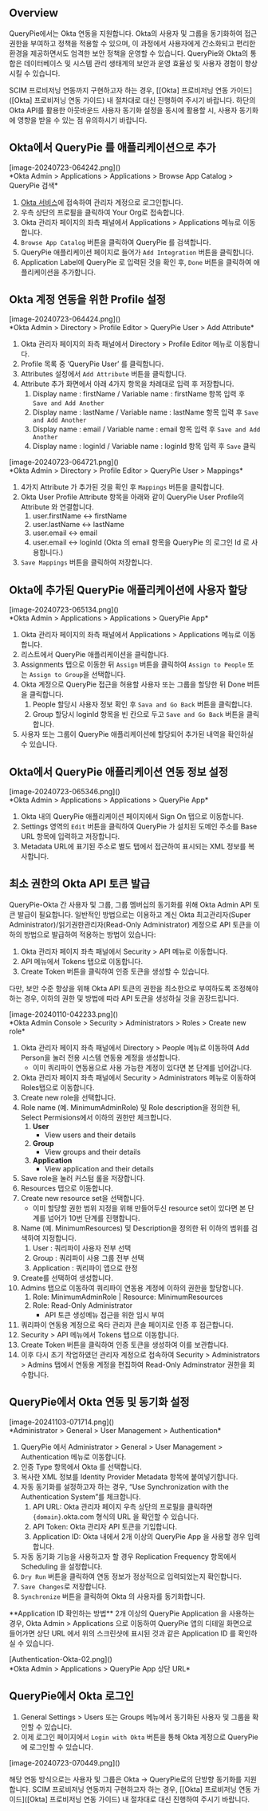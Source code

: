 
## Overview
QueryPie에서는 Okta 연동을 지원합니다. Okta의 사용자 및 그룹을 동기화하여 접근 권한을 부여하고 정책을 적용할 수 있으며, 이 과정에서 사용자에게 간소화되고 편리한 환경을 제공하면서도 엄격한 보안 정책을 운영할 수 있습니다. QueryPie와 Okta의 통합은 데이터베이스 및 시스템 관리 생태계의 보안과 운영 효율성 및 사용자 경험이 향상시킬 수 있습니다.

<Callout type="info">
SCIM 프로비저닝 연동까지 구현하고자 하는 경우, [[Okta] 프로비저닝 연동 가이드]([Okta] 프로비저닝 연동 가이드) 내 절차대로 대신 진행하여 주시기 바랍니다. 하단의 Okta API를 활용한 아웃바운드 사용자 동기화 설정을 동시에 활용할 시, 사용자 동기화에 영향을 받을 수 있는 점 유의하시기 바랍니다. 
</Callout>



## Okta에서 QueryPie 를 애플리케이션으로 추가
<p align="center">
<div>[image-20240723-064242.png]()</div>
*Okta Admin &gt; Applications &gt; Applications &gt; Browse App Catalog &gt; QueryPie 검색*
</p>

1. [Okta 서비스](https://login.okta.com/)에 접속하여 관리자 계정으로 로그인합니다.
2. 우측 상단의 프로필을 클릭하여 Your Org로 접속합니다.
3. Okta 관리자 페이지의 좌측 패널에서 Applications &gt; Applications 메뉴로 이동합니다.
4. `Browse App Catalog` 버튼을 클릭하여 QueryPie 를 검색합니다.
5. QueryPie 애플리케이션 페이지로 들어가 `Add Integration` 버튼을 클릭합니다.
6. Application Label에 QueryPie 로 입력된 것을 확인 후, `Done` 버튼을 클릭하여 애플리케이션을 추가합니다.



## Okta 계정 연동을 위한 Profile 설정
<p align="center">
<div>[image-20240723-064424.png]()</div>
*Okta Admin &gt; Directory &gt; Profile Editor &gt; QueryPie User &gt; Add Attribute*
</p>

1. Okta 관리자 페이지의 좌측 패널에서 Directory &gt; Profile Editor 메뉴로 이동합니다.
2. Profile 목록 중 ‘QueryPie User’ 를 클릭합니다.
3. Attributes 설정에서 `Add Attribute` 버튼을 클릭합니다.
4. Attribute 추가 화면에서 아래 4가지 항목을 차례대로 입력 후 저장합니다.
    1. Display name : firstName / Variable name : firstName 항목 입력 후 `Save and Add Another`
    2. Display name : lastName / Variable name : lastName 항목 입력 후 `Save and Add Another`
    3. Display name : email / Variable name : email 항목 입력 후 `Save and Add Another`
    4. Display name : loginId / Variable name : loginId 항목 입력 후 `Save` 클릭

<p align="center">
<div>[image-20240723-064721.png]()</div>
*Okta Admin &gt; Directory &gt; Profile Editor &gt; QueryPie User &gt; Mappings*
</p>

1. 4가지 Attribute 가 추가된 것을 확인 후 `Mappings` 버튼을 클릭합니다.
2. Okta User Profile Attribute 항목을 아래와 같이 QueryPie User Profile의 Attribute 와 연결합니다.
    1. user.firstName ↔︎ firstName
    2. user.lastName ↔︎ lastName
    3. user.email ↔︎ email
    4. user.email ↔︎ loginId (Okta 의 email 항목을 QueryPie 의 로그인 Id 로 사용합니다.)
3. `Save Mappings` 버튼을 클릭하여 저장합니다.



## Okta에 추가된 QueryPie 애플리케이션에 사용자 할당
<p align="center">
<div>[image-20240723-065134.png]()</div>
*Okta Admin &gt; Applications &gt; Applications &gt; QueryPie App*
</p>

1. Okta 관리자 페이지의 좌측 패널에서 Applications &gt; Applications 메뉴로 이동합니다.
2. 리스트에서 QueryPie 애플리케이션을 클릭합니다.
3. Assignments 탭으로 이동한 뒤 `Assign` 버튼을 클릭하여 `Assign to People` 또는 `Assign to Group`을 선택합니다.
4. Okta 계정으로 QueryPie 접근을 허용할 사용자 또는 그룹을 할당한 뒤 Done 버튼을 클릭합니다.
    1. People 할당시 사용자 정보 확인 후 `Sava and Go Back` 버튼을 클릭합니다.
    2. Group 할당시 loginId 항목을 빈 칸으로 두고 `Save and Go Back` 버튼을 클릭합니다.
5. 사용자 또는 그룹이 QueryPie 애플리케이션에 할당되어 추가된 내역을 확인하실 수 있습니다.



## Okta에서 QueryPie 애플리케이션 연동 정보 설정
<p align="center">
<div>[image-20240723-065346.png]()</div>
*Okta Admin &gt; Applications &gt; Applications &gt; QueryPie App*
</p>

1. Okta 내의 QueryPie 애플리케이션 페이지에서 Sign On 탭으로 이동합니다.
2. Settings 영역의 `Edit` 버튼을 클릭하여 QueryPie 가 설치된 도메인 주소를 Base URL 항목에 입력하고 저장합니다.
3. Metadata URL에 표기된 주소로 별도 탭에서 접근하여 표시되는 XML 정보를 복사합니다.



## 최소 권한의 Okta API 토큰 발급
QueryPie-Okta 간 사용자 및 그룹, 그룹 멤버십의 동기화를 위해 Okta Admin API 토큰 발급이 필요합니다. 일반적인 방법으로는 이용하고 계신 Okta 최고관리자(Super Administrator)/읽기권한관리자(Read-Only Administrator) 계정으로 API 토큰을 이하의 방법으로 발급하여 적용하는 방법이 있습니다:

1. Okta 관리자 페이지 좌측 패널에서 Security &gt; API 메뉴로 이동합니다.
2. API 메뉴에서 Tokens 탭으로 이동합니다.
3. Create Token 버튼을 클릭하여 인증 토큰을 생성할 수 있습니다.

다만, 보안 수준 향상을 위해 Okta API 토큰의 권한을 최소한으로 부여하도록 조정해야 하는 경우, 이하의 권한 및 방법에 따라 API 토큰을 생성하실 것을 권장드립니다.

<p align="center">
<div>[image-20240110-042233.png]()</div>
*Okta Admin Console &gt; Security &gt; Administrators &gt; Roles &gt; Create new role*
</p>

1. Okta 관리자 페이지 좌측 패널에서 Directory &gt; People 메뉴로 이동하여 Add Person을 눌러 전용 시스템 연동용 계정을 생성합니다.
    * 이미 쿼리파이 연동용으로 사용 가능한 계정이 있다면 본 단계를 넘어갑니다.
2. Okta 관리자 페이지 좌측 패널에서 Security &gt; Administrators 메뉴로 이동하여 Roles탭으로 이동합니다.
3. Create new role을 선택합니다.
4. Role name (예. MinimumAdminRole) 및 Role description을 정의한 뒤, Select Permisions에서 이하의 권한만 체크합니다.
    1. **User**
        * View users and their details
    2. **Group**
        * View groups and their details
    3. **Application**
        * View application and their details
5. Save role을 눌러 커스텀 롤을 저장합니다.
6. Resources 탭으로 이동합니다.
7. Create new resource set을 선택합니다.
    * 이미 할당할 권한 범위 지정을 위해 만들어두신 resource set이 있다면 본 단계를 넘어가 10번 단계를 진행합니다.
8. Name (예. MinimumResources) 및 Description을 정의한 뒤 이하의 범위를 검색하여 지정합니다.
    1. User : 쿼리파이 사용자 전부 선택
    2. Group : 쿼리파이 사용 그룹 전부 선택
    3. Application : 쿼리파이 앱으로 한정
9. Create를 선택하여 생성합니다.
10. Admins 탭으로 이동하여 쿼리파이 연동용 계정에 이하의 권한을 할당합니다.
    1. Role: MinimumAdminRole | Resource: MinimumResources
    2. Role: Read-Only Administrator
        * API 토큰 생성메뉴 접근을 위한 임시 부여
11. 쿼리파이 연동용 계정으로 옥타 관리자 콘솔 페이지로 인증 후 접근합니다.
12. Security &gt; API 메뉴에서 Tokens 탭으로 이동합니다.
13. Create Token 버튼을 클릭하여 인증 토큰을 생성하여 이를 보관합니다.
14. 이후 다시 초기 작업하였던 관리자 계정으로 접속하여 Security &gt; Administrators &gt; Admins 탭에서 연동용 계정을 편집하여 Read-Only Adminstrator 권한을 회수합니다.



## QueryPie에서 Okta 연동 및 동기화 설정
<p align="center">
<div>[image-20241103-071714.png]()</div>
*Administrator &gt; General &gt; User Management &gt; Authentication*
</p>

1. QueryPie 에서 Administrator &gt; General &gt; User Management &gt; Authentication 메뉴로 이동합니다.
2. 인증 Type 항목에서 Okta 를 선택합니다.
3. 복사한 XML 정보를 Identity Provider Metadata 항목에 붙여넣기합니다.
4. 자동 동기화를 설정하고자 하는 경우, “Use Synchronization with the Authentication System”를 체크합니다.
    1. API URL: Okta 관리자 페이지 우측 상단의 프로필을 클릭하면 `{domain}`.okta.com 형식의 URL 을 확인할 수 있습니다.
    2. API Token: Okta 관리자 API 토큰을 기입합니다.
    3. Application ID: Okta 내에서 2개 이상의 QueryPie App 을 사용할 경우 입력합니다.
5. 자동 동기화 기능을 사용하고자 할 경우 Replication Frequency 항목에서 Scheduling 을 설정합니다.
6. `Dry Run` 버튼을 클릭하여 연동 정보가 정상적으로 입력되었는지 확인합니다.
7. `Save Changes`로 저장합니다.
8. `Synchronize` 버튼을 클릭하여 Okta 의 사용자를 동기화합니다.



<Callout type="info">
**Application ID 확인하는 방법** 
2개 이상의 QueryPie Application 을 사용하는 경우, Okta Admin &gt; Applications 으로 이동하여 QueryPie 앱의 디테일 화면으로 들어가면 상단 URL 에서 위의 스크린샷에 표시된 것과 같은 Application ID 를 확인하실 수 있습니다. 
</Callout>

<p align="center">
<div>[Authentication-Okta-02.png]()</div>
*Okta Admin &gt; Applications &gt; QueryPie App 상단 URL*
</p>



## QueryPie에서 Okta 로그인
1. General Settings &gt; Users 또는 Groups 메뉴에서 동기화된 사용자 및 그룹을 확인할 수 있습니다.
2. 이제 로그인 페이지에서 `Login with Okta` 버튼을 통해 Okta 계정으로 QueryPie에 로그인할 수 있습니다.

<p align="center">
<div>[image-20240723-070449.png]()</div>
</p>

<Callout type="info">
해당 연동 방식으로는 사용자 및 그룹은 Okta → QueryPie로의 단방향 동기화를 지원합니다. 
SCIM 프로비저닝 연동까지 구현하고자 하는 경우, [[Okta] 프로비저닝 연동 가이드]([Okta] 프로비저닝 연동 가이드) 내 절차대로 대신 진행하여 주시기 바랍니다. 
</Callout>
